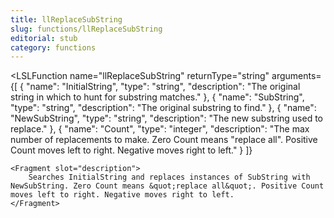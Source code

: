 ```yaml
---
title: llReplaceSubString
slug: functions/llReplaceSubString
editorial: stub
category: functions
---
```


<LSLFunction
	name="llReplaceSubString"
	returnType="string"
	arguments={[
	{
		"name": "InitialString",
		"type": "string",
		"description": "The original string in which to hunt for substring matches."
	},
	{
		"name": "SubString",
		"type": "string",
		"description": "The original substring to find."
	},
	{
		"name": "NewSubString",
		"type": "string",
		"description": "The new substring used to replace."
	},
	{
		"name": "Count",
		"type": "integer",
		"description": "The max number of replacements to make. Zero Count means &quot;replace all&quot;. Positive Count moves left to right. Negative moves right to left."
	}
]}
>
	<Fragment slot="description">
		Searches InitialString and replaces instances of SubString with NewSubString. Zero Count means &quot;replace all&quot;. Positive Count moves left to right. Negative moves right to left.
	</Fragment>
</LSLFunction>
